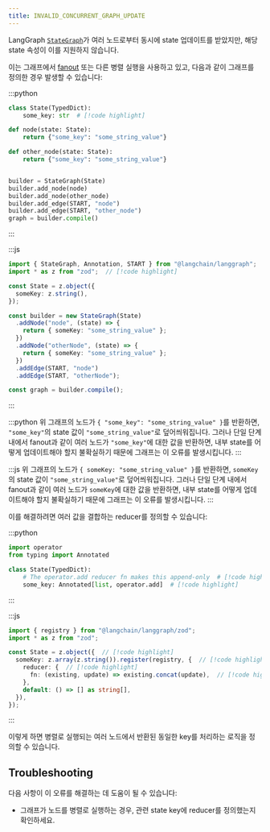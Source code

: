 ```yaml
---
title: INVALID_CONCURRENT_GRAPH_UPDATE
---
```


LangGraph [`StateGraph`](https://langchain-ai.github.io/langgraph/reference/graphs/#langgraph.graph.state.StateGraph)가 여러 노드로부터 동시에 state 업데이트를 받았지만, 해당 state 속성이 이를 지원하지 않습니다.

이는 그래프에서 [fanout](/oss/langgraph/graph-api#map-reduce-and-the-send-api) 또는 다른 병렬 실행을 사용하고 있고, 다음과 같이 그래프를 정의한 경우 발생할 수 있습니다:

:::python
```python
class State(TypedDict):
    some_key: str  # [!code highlight]

def node(state: State):
    return {"some_key": "some_string_value"}

def other_node(state: State):
    return {"some_key": "some_string_value"}


builder = StateGraph(State)
builder.add_node(node)
builder.add_node(other_node)
builder.add_edge(START, "node")
builder.add_edge(START, "other_node")
graph = builder.compile()
```
:::

:::js
```typescript
import { StateGraph, Annotation, START } from "@langchain/langgraph";
import * as z from "zod";  // [!code highlight]

const State = z.object({
  someKey: z.string(),
});

const builder = new StateGraph(State)
  .addNode("node", (state) => {
    return { someKey: "some_string_value" };
  })
  .addNode("otherNode", (state) => {
    return { someKey: "some_string_value" };
  })
  .addEdge(START, "node")
  .addEdge(START, "otherNode");

const graph = builder.compile();
```
:::

:::python
위 그래프의 노드가 `{ "some_key": "some_string_value" }`를 반환하면, `"some_key"`의 state 값이 `"some_string_value"`로 덮어씌워집니다.
그러나 단일 단계 내에서 fanout과 같이 여러 노드가 `"some_key"`에 대한 값을 반환하면, 내부 state를 어떻게 업데이트해야 할지 불확실하기 때문에 그래프는 이 오류를 발생시킵니다.
:::

:::js
위 그래프의 노드가 `{ someKey: "some_string_value" }`를 반환하면, `someKey`의 state 값이 `"some_string_value"`로 덮어씌워집니다.
그러나 단일 단계 내에서 fanout과 같이 여러 노드가 `someKey`에 대한 값을 반환하면, 내부 state를 어떻게 업데이트해야 할지 불확실하기 때문에 그래프는 이 오류를 발생시킵니다.
:::

이를 해결하려면 여러 값을 결합하는 reducer를 정의할 수 있습니다:

:::python
```python
import operator
from typing import Annotated

class State(TypedDict):
    # The operator.add reducer fn makes this append-only  # [!code highlight]
    some_key: Annotated[list, operator.add]  # [!code highlight]
```
:::

:::js
```typescript
import { registry } from "@langchain/langgraph/zod";
import * as z from "zod";

const State = z.object({  // [!code highlight]
  someKey: z.array(z.string()).register(registry, {  // [!code highlight]
    reducer: {  // [!code highlight]
      fn: (existing, update) => existing.concat(update),  // [!code highlight]
    },
    default: () => [] as string[],
  }),
});
```
:::

이렇게 하면 병렬로 실행되는 여러 노드에서 반환된 동일한 key를 처리하는 로직을 정의할 수 있습니다.

## Troubleshooting

다음 사항이 이 오류를 해결하는 데 도움이 될 수 있습니다:

* 그래프가 노드를 병렬로 실행하는 경우, 관련 state key에 reducer를 정의했는지 확인하세요.
```